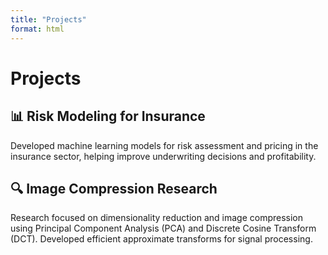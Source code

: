 ```yaml
---
title: "Projects"
format: html
---
```


# Projects

## 📊 Risk Modeling for Insurance

Developed machine learning models for risk assessment and pricing in the insurance sector, helping improve underwriting decisions and profitability.

## 🔍 Image Compression Research

Research focused on dimensionality reduction and image compression using Principal Component Analysis (PCA) and Discrete Cosine Transform (DCT). Developed efficient approximate transforms for signal processing.
